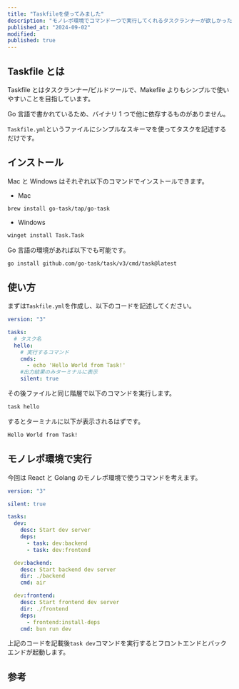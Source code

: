 ```yaml
---
title: "Taskfileを使ってみました"
description: "モノレポ環境でコマンド一つで実行してくれるタスクランナーが欲しかったので試してみました。"
published_at: "2024-09-02"
modified:
published: true
---
```


## Taskfile とは

Taskfile とはタスクランナー/ビルドツールで、Makefile よりもシンプルで使いやすいことを目指しています。

Go 言語で書かれているため、バイナリ 1 つで他に依存するものがありません。

`Taskfile.yml`というファイルにシンプルなスキーマを使ってタスクを記述するだけです。

<LinkCard url="https://taskfile.dev/" />

## インストール

Mac と Windows はそれぞれ以下のコマンドでインストールできます。

- Mac

```bash
brew install go-task/tap/go-task
```

- Windows

```bash
winget install Task.Task
```

Go 言語の環境があれば以下でも可能です。

```bash
go install github.com/go-task/task/v3/cmd/task@latest
```

## 使い方

まずは`Taskfile.yml`を作成し、以下のコードを記述してください。

```yml title="Taskfile.yml"
version: "3"

tasks:
  # タスク名
  hello:
    # 実行するコマンド
    cmds:
      - echo 'Hello World from Task!'
    #出力結果のみターミナルに表示
    silent: true
```

その後ファイルと同じ階層で以下のコマンドを実行します。

```bash
task hello
```

するとターミナルに以下が表示されるはずです。

```bash
Hello World from Task!
```

## モノレポ環境で実行

今回は React と Golang のモノレポ環境で使うコマンドを考えます。

```yml title="Taskfile.yml"
version: "3"

silent: true

tasks:
  dev:
    desc: Start dev server
    deps:
      - task: dev:backend
      - task: dev:frontend

  dev:backend:
    desc: Start backend dev server
    dir: ./backend
    cmd: air

  dev:frontend:
    desc: Start frontend dev server
    dir: ./frontend
    deps:
      - frontend:install-deps
    cmd: bun run dev
```

上記のコードを記載後`task dev`コマンドを実行するとフロントエンドとバックエンドが起動します。

## 参考

<LinkCard url="https://zenn.dev/remew/articles/introduce-taskfile" />
